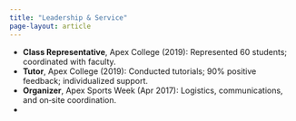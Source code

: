 ```yaml
---
title: "Leadership & Service"
page-layout: article
---
```


-   **Class Representative**, Apex College (2019): Represented 60 students; coordinated with faculty.\
-   **Tutor**, Apex College (2019): Conducted tutorials; 90% positive feedback; individualized support.\
-   **Organizer**, Apex Sports Week (Apr 2017): Logistics, communications, and on‑site coordination.
-